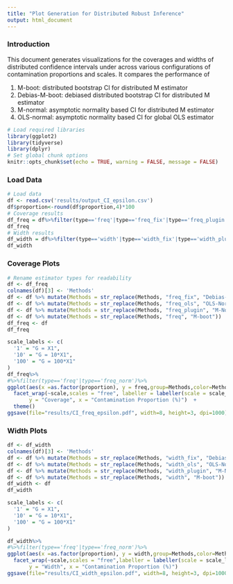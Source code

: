```yaml
---
title: "Plot Generation for Distributed Robust Inference"
output: html_document
---
```


### Introduction

This document generates visualizations for the coverages and widths of distributed confidence intervals under across various configurations of contamination proportions and scales. It compares the performance of 

(1) M-boot: distributed bootstrap CI for distributed M estimator
(2) Debias-M-boot: debiased distributed bootstrap CI for distributed M estimator
(3) M-normal: asymptotic normality based CI for distributed M estimator
(4) OLS-normal: asymptotic normality based CI for global OLS estimator


```r
# Load required libraries
library(ggplot2)
library(tidyverse)
library(dplyr)
# Set global chunk options
knitr::opts_chunk$set(echo = TRUE, warning = FALSE, message = FALSE)
```


### Load Data


```r
# Load data
df <- read.csv('results/output_CI_epsilon.csv')
df$proportion<-round(df$proportion,4)*100
# Coverage results
df_freq = df%>%filter(type=='freq'|type=='freq_fix'|type=='freq_plugin'|type=='freq_ols')%>%group_by(scale,proportion,type)%>%summarise(freq=mean(results))
df_freq
# Width results
df_width = df%>%filter(type=='width'|type=='width_fix'|type=='width_plugin'|type=='width_ols')%>%group_by(scale,proportion,type)%>%summarise(width=mean(results))
df_width
```





### Coverage Plots


```r
# Rename estimator types for readability
df <- df_freq
colnames(df)[3] <- 'Methods'
df <- df %>% mutate(Methods = str_replace(Methods, "freq_fix", "Debias-M-boot"))
df <- df %>% mutate(Methods = str_replace(Methods, "freq_ols", "OLS-Normal"))
df <- df %>% mutate(Methods = str_replace(Methods, "freq_plugin", "M-Normal"))
df <- df %>% mutate(Methods = str_replace(Methods, "freq", "M-boot"))
df_freq <- df
df_freq
```


```r
scale_labels <- c(
  '1' = "G = X1",
  '10' = "G = 10*X1",
  '100' = "G = 100*X1"
)
df_freq%>%
#%>%filter(type=='freq'|type=='freq_norm')%>%
ggplot(aes(x =as.factor(proportion), y = freq,group=Methods,color=Methods)) +geom_line(position = position_dodge(width = 0.2))+geom_point()+coord_cartesian(ylim = c(0, 1))+geom_hline(yintercept=0.95)+ 
  facet_wrap(~scale,scales = "free", labeller = labeller(scale = scale_labels))+theme_bw()+labs(
       y = "Coverage", x = "Contamination Proportion (%)")  +
  theme()
ggsave(file="results/CI_freq_epsilon.pdf", width=8, height=3, dpi=1000)
```


### Width Plots

```r
df <- df_width
colnames(df)[3] <- 'Methods'
df <- df %>% mutate(Methods = str_replace(Methods, "width_fix", "Debias-M-boot"))
df <- df %>% mutate(Methods = str_replace(Methods, "width_ols", "OLS-Normal"))
df <- df %>% mutate(Methods = str_replace(Methods, "width_plugin", "M-Normal"))
df <- df %>% mutate(Methods = str_replace(Methods, "width", "M-boot"))
df_width <- df
df_width
```

```r
scale_labels <- c(
  '1' = "G = X1",
  '10' = "G = 10*X1",
  '100' = "G = 100*X1"
)

df_width%>%
#%>%filter(type=='freq'|type=='freq_norm')%>%
ggplot(aes(x =as.factor(proportion), y = width,group=Methods,color=Methods)) +geom_line(position = position_dodge(width = 0.2))+geom_point()+coord_cartesian(ylim = c(0, 0.3))+
  facet_wrap(~scale,scales = "free",labeller = labeller(scale = scale_labels))+theme_bw()+labs(
       y = "Width", x = "Contamination Proportion (%)") 
ggsave(file="results/CI_width_epsilon.pdf", width=8, height=3, dpi=1000)

```


